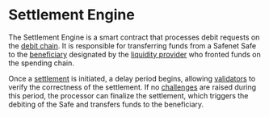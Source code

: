 # Settlement Engine

The Settlement Engine is a smart contract that processes debit requests on the [debit chain](../chains.mdx). 
It is responsible for transferring funds from a Safenet Safe to the [beneficiary](./beneficiary.mdx) designated by the [liquidity provider](../core-components/liquidity-provider.mdx) who fronted funds on the spending chain. 

Once a [settlement](../concepts/settlement.mdx) is initiated, a delay period begins, allowing [validators](../core-components/validator.mdx) to verify the correctness of the settlement. 
If no [challenges](../concepts/challenge.mdx) are raised during this period, the processor can finalize the settlement, which triggers the debiting of the Safe and transfers funds to the beneficiary. 

